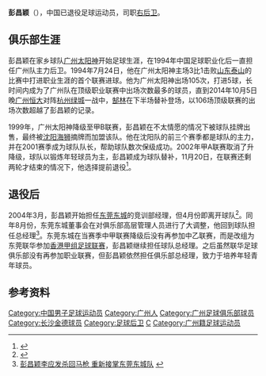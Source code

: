 {{noteta|G1=足球}}{{Football player infobox
| playername = 彭昌颖
| fullname = 彭昌颖
| englishfullname = Peng Changying
| nickname = 
| countryofbirth = {{CHN}}
| cityofbirth = [[广东|广东]][[广州|广州]]
| dateofbirth = {{birth date and age|1971|5|24}}
| height = {{height|m=1.75}}
| position = [[后卫_(足球)|后卫]]
| currentclub = 退役
| clubnumber = 
| youthyears = 
| youthclubs = [[广州恒大足球俱乐部|广州]]
| years = 1990-1998<br>1999-2002
| clubs = [[广州太阳神|广州太阳神]]<br>[[沈阳海狮|沈阳海狮]]
| caps(goals) = 105 (5)<br>{{0}}73 (2)
| nationalyears =
| nationalteam =
| nationalcaps(goals) =
| pcupdate = 2010年12月1日
| ntupdate = 
|}}
'''彭昌颖'''（{{bd|1971年|5月24日|catIdx=P}}），中国已退役足球运动员，司职[[后卫_(足球)|右后卫]]。

==俱乐部生涯==
彭昌颖在家乡球队[[广州太阳神|广州太阳神]]开始足球生涯，在1994年中国足球职业化后一直担任广州队主力后卫。1994年7月24日，他在广州太阳神主场3比1击败[[山东鲁能泰山足球俱乐部|山东泰山]]的比赛中打进职业生涯的首个联赛进球。他为广州太阳神出场105次，打进5球，长时间内成为了广州队在顶级职业联赛中出场次数最多的球员，直到2014年10月5日晚[[广州恒大|广州恒大]]对阵[[杭州绿城|杭州绿城]]一战中，[[郜林|郜林]]在下半场替补登场，以106场顶级联赛的出场次数超越了彭昌颖的记录。

1999年，广州太阳神降级至甲B联赛，彭昌颖在不太情愿的情况下被球队挂牌出售，最终被[[沈阳海狮|沈阳海狮]]摘牌而加盟该队。他在沈阳队的前三个赛季都是球队的主力，并在2001赛季成为球队队长，帮助球队数次保级成功。2002年甲A联赛取消了升降级，球队以锻炼年轻球员为主，彭昌颖成为球队替补，11月20日，在联赛还剩两轮才结束的情况下，他选择提前退役<ref>{{Cite web |url=http://sports.sina.com.cn/j/2002-11-23/0457354234.shtml |title=彭昌颖正式挂靴离沈 金德下达必胜令力搏三分 |access-date=2011-03-12 |archive-date=2021-04-14 |archive-url=https://web.archive.org/web/20210414025739/http://sports.sina.com.cn/j/2002-11-23/0457354234.shtml |dead-url=no }}</ref>。

==退役后==
2004年3月，彭昌颖开始担任[[东莞东城|东莞东城]]的竞训部经理，但4月份即离开球队<ref>{{Cite web |url=http://sports.sina.com.cn/b/2004-04-26/1053861975.shtml |title=东城欲换人换手气？两连败竞训部经理成第一个牺牲品 |access-date=2011-03-12 |archive-date=2021-04-17 |archive-url=https://web.archive.org/web/20210417105706/http://sports.sina.com.cn/b/2004-04-26/1053861975.shtml |dead-url=no }}</ref>。同年8月份，东莞东城董事会在对俱乐部高层管理人员进行了大调整，他回到球队担任总经理<ref>[http://news.dayoo.com/sports/gb/content/2004-08/11/content_1673486.htm 彭昌颖李应发杀回马枪 重新接掌东莞东城队] {{webarchive|url=https://web.archive.org/web/20160304063844/http://news.dayoo.com/sports/gb/content/2004-08/11/content_1673486.htm |date=2016-03-04 }}</ref>。东莞东城在当赛季中甲联赛降级后没有再参加中乙联赛，而是改组为东莞联华参加[[香港甲组足球联赛|香港甲组足球联赛]]，彭昌颖继续担任球队总经理。之后虽然联华足球俱乐部没有再参加职业联赛，但彭昌颖依然担任俱乐部总经理，致力于培养年轻青年球员。

==参考资料==
{{reflist}}

{{start box}}
{{succession box|3=[[广州足球俱乐部|广州足球俱乐部]]队长|1=[[彭伟国|彭伟国]]|2=[[谭恩德|谭恩德]]|4=1998年}}
{{end box}}

{{1994年广州太阳神名单}}
{{1995年广州太阳神名单}}
{{1996年广州太阳神名单}}
{{1997年广州太阳神名单}}
{{1998年广州太阳神名单}}

{{DEFAULTSORT:Peng Changying}}
[[Category:中国男子足球运动员|Category:中国男子足球运动员]]
[[Category:广州人|Category:广州人]]
[[Category:广州足球俱乐部球员|Category:广州足球俱乐部球员]]
[[Category:长沙金德球员|Category:长沙金德球员]]
[[Category:足球后卫|Category:足球后卫]]
[[Category:彭姓|C]]
[[Category:广州籍足球运动员|Category:广州籍足球运动员]]